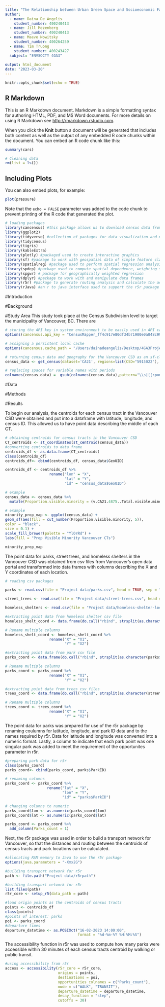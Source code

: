 ```yaml
---
title: "The Relationship between Urban Green Space and Socioeconomic Factors in the City of Vancouver: A Case of Environmental Injustice"
author:
  - name: Daina De Angelis 
    student_number: 400240413
  - name: Jill Mezenberg 
    student_number: 400240413
  - name: Maeve Nowitsky
    student_number: 400264259
  - name: Tim Truong
    student_number: 400243427
  subject: "ENVSOCTY 4GA3"
  
output: html_document
date: "2023-03-20"
---
```

```r
knitr::opts_chunk$set(echo = TRUE)
```

## R Markdown

This is an R Markdown document. Markdown is a simple formatting syntax for authoring HTML, PDF, and MS Word documents. For more details on using R Markdown see <http://rmarkdown.rstudio.com>.

When you click the **Knit** button a document will be generated that includes both content as well as the output of any embedded R code chunks within the document. You can embed an R code chunk like this:

```r
summary(cars)
```
```r
# Cleaning data
rm(list = ls())
```

## Including Plots

You can also embed plots, for example:

```r
plot(pressure)
```

Note that the `echo = FALSE` parameter was added to the code chunk to prevent printing of the R code that generated the plot.


```r
# loading packages
library(cancensus) #this package allows us to download census data from Stats Canada
library(ggplot2) 
library(tidyverse) #collection of packages for data visualization and manipulation (includes dplyr and ggplot2)
library(tidycensus)
library(tigris)
library(kableExtra) 
library(plotly) #packaged used to create interactive graphics 
library(sf) #package to work with geospatial data of simple feature class
library(spatialreg) #package used to perform spatial regression analysis
library(spdep) #package used to compute spatial dependence, weighting schemes, and spatial statistics
library(spgwr) # package for geographically weighted regression 
library(dplyr) #package to work with and manipulate data frames
library(r5r) #package to generate routing analysis and calculate the accessibility of parks in vancouver
library(rJava) #an r to java interface used to support the r5r package 
```

#Introduction


#Background

#Study Area
This study took place at the Census Subdivision level to target the municipality of Vancouver, BC. There are 
```r
# storing the API key in system environment to be easily used in API calls
options(cancensus.api_key = "CensusMapper_ff4c917e80df34b71900e0a048c999dd")
```

```r
# assigning a persistent local cache
options(cancensus.cache_path = "/Users/dainadeangelis/Desktop/4GA3Project-/Project data")
```

```r
# returning census data and geography for the Vancouver CSD as an sf-class dataframe
census_data <- get_census(dataset='CA21', regions=list(CSD="5915022"), vectors=c("v_CA21_1","v_CA21_386","v_CA21_906","v_CA21_4238","v_CA21_4239", "v_CA21_4240", "v_CA21_4875", "v_CA21_4914"), labels="detailed", geo_format="sf", level='CT')
```

```r
# replacing spaces for variable names with periods
colnames(census_data) =  gsub(colnames(census_data),pattern="\\s|[[:punct:]]",replacement = ".")
```

#Data

#Methods

#Results

To begin our analysis, the centroids for each census tract in the Vancouver CSD were obtained and put into a dataframe with latitude, longitude, and census ID. This allowed us to have point data describing the middle of each CT. 
```r
# obtaining centroids for census tracts in the Vancouver CSD 
CT_centroids <- st_coordinates(st_centroid(census_data))
#converting centroids to data frame
centroids_df <- as.data.frame(CT_centroids)
class(centroids_df)
centroids_df<- cbind(centroids_df, census_data$GeoUID)

centroids_df <- centroids_df %>% 
                    rename("lon" = "X",
                           "lat" = "Y",
                           "id" = "census_data$GeoUID")

```

```r
# example
census_data <- census_data %>%
  mutate(Proportion.visible.minority = (v.CA21.4875..Total.visible.minority.population / v.CA21.1..Population..2021))
```

```r
# example
minority_prop_map <- ggplot(census_data) +
geom_sf(aes(fill = cut_number(Proportion.visible.minority, 5)),
color = "black",
size = 0.1) +
scale_fill_brewer(palette = "YlOrRd") +
labs(fill = "Prop Visible Minority Vancouver CTs")

minority_prop_map
```

The point data for parks, street trees, and homeless shelters in the Vancouver CSD was obtained from csv files from Vancouver's open data portal and transformed into data frames with columns describing the X and Y coordinates of each location.
```r
# reading csv packages

parks <- read.csv(file = "Project data/parks.csv", head = TRUE, sep = ";") 

street_trees <- read.csv(file = "Project data/street-trees.csv", head = TRUE, sep = ";") 

homeless_shelters <- read.csv(file = "Project data/homeless-shelter-locations.csv", head = TRUE, sep = ";") 
```

```r
#extracting point data from homeless shelter csv file
homeless_shelt_coord <- data.frame(do.call("rbind", strsplit(as.character(homeless_shelters$geo_point_2d), ",", fixed = TRUE)))

# Rename multiple columns
homeless_shelt_coord <- homeless_shelt_coord %>% 
                    rename("X" = "X1",
                           "Y" = "X2")
```

```r
#extracting point data from park csv file
parks_coord <- data.frame(do.call("rbind", strsplit(as.character(parks$GoogleMapDest), ",", fixed = TRUE)))

# Rename multiple columns
parks_coord <- parks_coord %>% 
                    rename("X" = "X1",
                           "Y" = "X2")
```


```r
#extracting point data from trees csv files
trees_coord <- data.frame(do.call("rbind", strsplit(as.character(street_trees$geo_point_2d), ",", fixed = TRUE)))

# Rename multiple columns
trees_coord <- trees_coord %>% 
                    rename("X" = "X1",
                           "Y" = "X2")
```

The point data for parks was prepared for use of the r5r package by renaming coulumns for latitude, longitude, and park ID data and to the names required by r5r. Data for latitude and longitude was converted into a numeric format. Lastly, a column to indicate that each park point was one singular park was added to meet the requirement of the opportunites parameter in r5r.  
```r
#preparing park data for r5r
class(parks_coord)
parks_coord<- cbind(parks_coord, parks$ParkID)

# renaming columns
parks_coord <- parks_coord %>% 
                   rename("lat" = "X",
                          "lon" = "Y",
                          "id" = "parks$ParkID")

# changing columns to numeric
parks_coord$lon <- as.numeric(parks_coord$lon)
parks_coord$lat <- as.numeric(parks_coord$lat)
```
```r
parks_coord <- parks_coord %>%
  add_column(Parks_count = 1)
```

Next, the r5r package was used in order to build a transport network for Vancouver, so that the distances and routing between the centroids of census tracts and park locations can be calculated. 
```r
#allocating RAM memory to Java to use the r5r package
options(java.parameters = "-Xmx2G")
```

```r
#building transport network for r5r
path <- file.path("Project data/r5rpath")

#building transport network for r5r
list.files(path)
r5r_core <- setup_r5(data_path = path)
```
```r
#load origin points as the centroids of census tracts
points <- centroids_df
class(points)
#points of interest: parks
poi <- parks_coord
#departure times
departure_datetime <- as.POSIXct("16-02-2023 14:00:00",
                                 format = "%d-%m-%Y %H:%M:%S")

```

The accessibility function in r5r was used to compute how many parks were accessible within 30 minutes of each census tracts centroid by walking or public transit. 
```r
#using accessibility from r5r
access <- accessibility(r5r_core = r5r_core,
                        origins = points,
                        destinations = poi,
                        opportunities_colnames = c("Parks_count"),
                        mode = c("WALK", "TRANSIT"),
                        departure_datetime = departure_datetime,
                        decay_function = "step",
                        cutoffs = 30)
```


